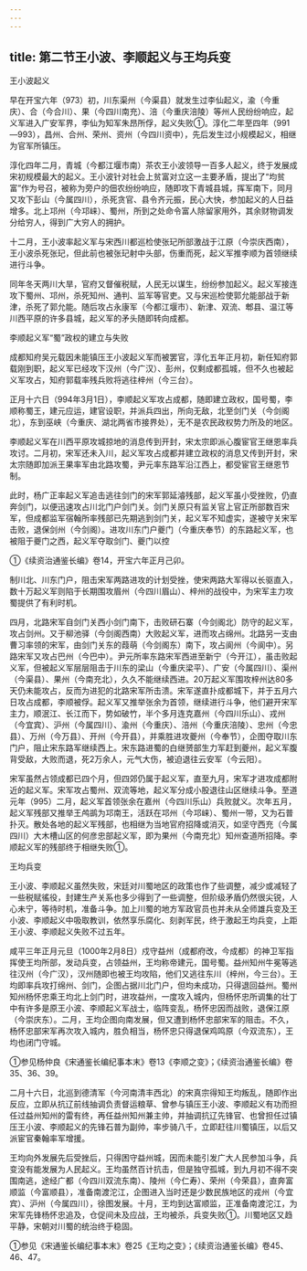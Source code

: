 ```yaml
---
---
---
```

title: 第二节王小波、李顺起义与王均兵变
---



王小波起义

早在开宝六年（973）初，川东渠州（今渠县）就发生过李仙起义，渝（今重庆）、合（今合川）、果（今四川南充）、涪（今重庆涪陵）等州人民纷纷响应，起义军进入广安军界，李仙为知军朱昂所俘，起义失败①。淳化二年至四年（991—993），昌州、合州、荣州、资州（今四川资中），先后发生过小规模起义，相继为官军所镇压。

淳化四年二月，青城（今都江堰市南）茶农王小波领导一百多人起义，终于发展成宋初规模最大的起义。王小波针对社会上贫富对立这一主要矛盾，提出了“均贫富”作为号召，被称为旁户的佃农纷纷响应，随即攻下青城县城，挥军南下，同月又攻下彭山（今属四川），杀死贪官、县令齐元振，民心大快，参加起义的人日益增多。北上邛州（今邛崃）、蜀州，所到之处命令富人除留家用外，其余财物调发分给穷人，得到广大穷人的拥护。

十二月，王小波率起义军与宋西川都巡检使张玘所部激战于江原（今崇庆西南），王小波杀死张玘，但此前也被张玘射中头部，伤重而死，起义军推李顺为首领继续进行斗争。

同年冬天两川大旱，官府又督催税赋，人民无以谋生，纷纷参加起义。起义军接连攻下蜀州、邛州，杀死知州、通判、监军等官吏。又与宋巡检使郭允能部战于新津，杀死了郭允能。随后攻占永康军（今都江堰市）、新津、双流、郫县、温江等川西平原的许多县城，起义军的矛头随即转向成都。

李顺起义军“蜀”政权的建立与失败

成都知府吴元载因未能镇压王小波起义军而被罢官，淳化五年正月初，新任知府郭载刚到职，起义军已经攻下汉州（今广汉）、彭州，仅剩成都孤城，但不久也被起义军攻占，知府郭载率残兵败将逃往梓州（今三台）。

正月十六日（994年3月1日），李顺起义军攻占成都，随即建立政权，国号蜀，李顺称蜀王，建元应运，建官设职，并派兵四出，所向无敌，北至剑门关（今剑阁北），东到巫峡（今重庆、湖北两省市接界处），无不是农民政权势力所及的地区。

李顺起义军在川西平原攻城掠地的消息传到开封，宋太宗即派心腹宦官王继恩率兵攻讨。二月初，宋军还未入川，起义军攻占成都并建立政权的消息又传到开封，宋太宗随即加派王果率军由北路攻蜀，尹元率东路军沿江西上，都受宦官王继恩节制。

此时，杨广正率起义军追击逃往剑门的宋军郭延濬残部，起义军虽小受挫败，仍直奔剑门，以便迅速攻占川北门户剑门关。剑门关原只有监关官上官正所部数百宋军，但成都监军宿翰所率残部已先期逃到剑门关，起义军不知虚实，遂被守关宋军击败，退保剑州（今剑阁）。进攻川东门户夔门（今重庆奉节）的东路起义军，也被阻于夔门之西，起义军夺取剑门、夔门以控

①《续资治通鉴长编》卷14，开宝六年正月己卯。

制川北、川东门户，阻击宋军两路进攻的计划受挫，使宋两路大军得以长驱直入，数十万起义军则陷于长期围攻眉州（今四川眉山）、梓州的战役中，为宋军主力攻蜀提供了有利时机。

四月，北路宋军自剑门关西小剑门南下，击败研石寨（今剑阁北）防守的起义军，攻占剑州。又于柳池驿（今剑阁西南）大败起义军，进而攻占绵州。北路另一支由曹习率领的宋军，由剑门关东的葭萌（今剑阁东）南下，攻占阆州（今阆中）。另路宋军又攻占巴州（今巴中）。尹元所率东路宋军西进至新宁（今开江），虽击败起义军，但被起义军层层阻击于川东的梁山（今重庆梁平）、广安（今属四川）、渠州（今渠县）、果州（今南充北），久久不能继续西进。20万起义军围攻梓州达80多天仍未能攻占，反而为进犯的北路宋军所击溃。宋军遂直扑成都城下，并于五月六日攻占成都，李顺被俘。起义军又推举张余为首领，继续进行斗争，他们避开宋军主力，顺泯江、长江而下，势如破竹，半个多月连克嘉州（今四川乐山）、戎州（今宜宾）、沪州（今属四川）、渝州（今重庆）、涪州（今重庆涪陵）、忠州（今忠县）、万州（今万县）、开州（今开县），并乘胜进攻夔州（今奉节），企图夺取川东门户，阻止宋东路军继续西上。宋东路进蜀的白继赟部生力军赶到夔州，起义军腹背受敌，大败而退，死2万余人，元气大伤，被迫退往云安军（今云阳）。

宋军虽然占领成都已四个月，但四郊仍属于起义军，直至九月，宋军才进攻成都附近的起义军。宋军攻占蜀州、双流等地，起义军分成小股退往山区继续斗争。至道元年（995）二月，起义军首领张余在嘉州（今四川乐山）兵败就义。次年五月，起义军残部又推举王鸬鹚为邛南王，活跃在邛州（今邛崃）、蜀州一带，又为石普扑灭。散处各地的起义军残部，也相继为当地官府招降或消灭，如坚守西充（今属四川）大木槽山区的何彦忠部起义军，即为果州（今南充北）知州查道所招降。李顺起义军的残部终于相继失败①。

王均兵变

王小波、李顺起义虽然失败，宋廷对川蜀地区的政策也作了些调整，减少或减轻了一些税赋徭役，封建生产关系也多少得到了一些调整，但阶级矛盾仍然很尖锐，人心未宁，等待时机，准备斗争。加上川蜀的地方军政官员也并未从全师雄兵变及王小波、李顺起义中吸取教训，依然享乐腐化、刻剥军民，终于激起王均兵变，上距王小波、李顺起义失败不过五年。

咸平三年正月元旦（1000年2月8日）戍守益州（成都府改，今成都）的神卫军指挥使王均所部，发动兵变，占领益州，王均称帝建元，国号蜀。益州知州牛冕等逃往汉州（今广汉），汉州随即也被王均攻陷，他们又逃往东川（梓州，今三台）。王均即率兵攻打绵州、剑门，企图占据川北门户，但均未成功，只得退回益州。蜀州知州杨怀忠乘王均北上剑门时，进攻益州，一度攻入城内，但杨怀忠所调集的壮丁中有许多是原王小波、李顺起义军战士，临阵变乱，杨怀忠因而战败，退保江原（今崇庆东）。二月，王均企图向南发展，但又遭到杨怀忠部宋军的阻击。不久，杨怀忠部宋军再次攻入城内，胜负相当，杨怀忠只得退保鸡鸣原（今双流东），王均也闭门守城。

①参见杨仲良《宋通鉴长编纪事本末》卷13《李顺之变》；《续资治通鉴长编》卷35、36、39。

二月十六日，北巡到德清军（今河南清丰西北）的宋真宗得知王均叛乱，随即作出反应，立即从抗辽前线抽调负责督运粮草、曾参与镇压王小波、李顺起义有功而担任过益州知州的雷有终，再任益州知州兼主帅，并抽调抗辽先锋官、也曾担任过镇压王小波、李顺起义的先锋石普为副帅，率步骑八千，立即赶往川蜀镇压，以后又派宦官秦翰率军增援。

王均向外发展先后受挫后，只得困守益州城，因而未能引发广大人民参加斗争，兵变没有能发展为人民起义。王均虽然百计抗击，但是独守孤城，到九月初不得不突围南逃，途经广都（今四川双流东南）、陵州（今仁寿）、荣州（今荣县），直奔富顺监（今富顺县），准备南渡沱江，企图进入当时还是少数民族地区的戎州（今宜宾）、沪州（今属四川），徐图发展。十月，王均到达富顺监，正准备南渡沱江，为宋军先锋杨怀忠追及，仓促间未及应战，王均被杀，兵变失败①。川蜀地区又趋平静，宋朝对川蜀的统治终于稳固。

①参见《宋通鉴长编纪事本末》卷25《王均之变》；《续资治通鉴长编》卷45、46、47。